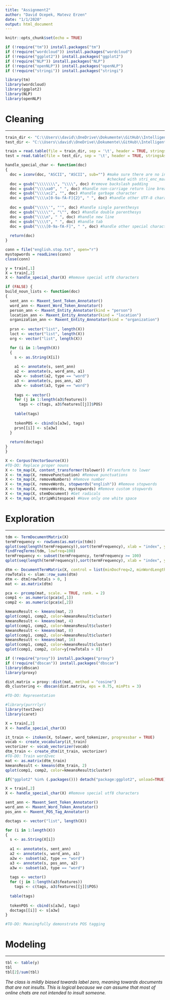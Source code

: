 ```yaml
---
title: "Assignment2"
author: "David Ocepek, Matevz Erzen"
date: "1/1/2020"
output: html_document
---
```


```r
knitr::opts_chunk$set(echo = TRUE)

if (!require("tm")) install.packages("tm")
if (!require("wordcloud")) install.packages("wordcloud")
if (!require("ggplot2")) install.packages("ggplot2")
if (!require("NLP")) install.packages("NLP")
if (!require("openNLP")) install.packages("openNLP")
if (!require("stringi")) install.packages("stringi")
```

```r
library(tm)
library(wordcloud)
library(ggplot2)
library(NLP)
library(openNLP)
```


# Cleaning

-----

```r
train_dir <- "C:\\Users\\david\\OneDrive\\Dokumente\\GitHub\\IntelligentSystems\\insults\\train.tsv"
test_dir <- "C:\\Users\\david\\OneDrive\\Dokumente\\GitHub\\IntelligentSystems\\insults\\test.tsv"

train = read.table(file = train_dir, sep = '\t', header = TRUE, stringsAsFactors=FALSE)
test = read.table(file = test_dir, sep = '\t', header = TRUE, stringsAsFactors=FALSE)

handle_special_char <- function(doc)
{
  doc = iconv(doc, "ASCII", "ASCII", sub="") #make sure there are no invalid chars
                                             #checked with stri_enc_mark: All are ASCII
  doc = gsub("\\\\\\\\", "\\\\", doc) #remove backslash padding
  doc = gsub("\\\\xa0", " ", doc) #handle non-carriage return line break
  doc = gsub("\\\\xc2", "", doc) #handle garbage character
  doc = gsub("\\\\x[0-9a-fA-F]{2}", " ", doc) #handle other UTF-8 characters
  
  doc = gsub("\\\\\'", "'", doc) #handle single parenthesys
  doc = gsub("\\\\\"", "\"", doc) #handle double parenthesys
  doc = gsub("\\\\n", " ", doc) #handle new line
  doc = gsub("\\\\t", " ", doc) #handle tab
  doc = gsub("\\\\[0-9a-fA-F]", " ", doc) #handle other special characters
  
  return(doc)
}

conn = file("english.stop.txt", open="r")
mystopwords = readLines(conn)
close(conn)

y = train[,1]
X = train[,2]
X <- handle_special_char(X) #Remove special utf8 characters
```



```r

if (FALSE) {
build_noun_lists <- function(doc)
{
  sent_ann <- Maxent_Sent_Token_Annotator()
  word_ann <- Maxent_Word_Token_Annotator() 
  person_ann <- Maxent_Entity_Annotator(kind = "person")
  location_ann <- Maxent_Entity_Annotator(kind = "location")
  organization_ann <- Maxent_Entity_Annotator(kind = "organization")
  
  prsn <- vector("list", length(X))
  loct <- vector("list", length(X))
  org <- vector("list", length(X))

  for (i in 1:length(X))
  {
    s <- as.String(X[i])
    
    a1 <- annotate(s, sent_ann)
    a2 <- annotate(s, word_ann, a1)
    a2w <- subset(a2, type == "word")
    a3 <- annotate(s, pos_ann, a2)
    a3w <- subset(a3, type == "word")
    
    tags <- vector()
    for (j in 1:length(a3$features))
      tags <- c(tags, a3$features[[j]]$POS)
    
    table(tags)
    
    tokenPOS <- cbind(s[a3w], tags)
    prsn[[i]] <- s[a3w]
  }
  
  return(doctags)
}
}

X <- Corpus(VectorSource(X))
#TO-DO: Replace proper nouns
X <- tm_map(X, content_transformer(tolower)) #Transform to lower
X <- tm_map(X, removePunctuation) #Remove punctuations
X <- tm_map(X, removeNumbers) #Remove number
X <- tm_map(X, removeWords, stopwords("english")) #Remove stopwords
X <- tm_map(X, removeWords, mystopwords) #Remove custom stopwords
X <- tm_map(X, stemDocument) #Get radicals
X <- tm_map(X, stripWhitespace) #Have only one white space
```

# Exploration

-----

```r
tdm <- TermDocumentMatrix(X)
termFrequency <- rowSums(as.matrix(tdm))
qplot(seq(length(termFrequency)),sort(termFrequency), xlab = "index", ylab = "Freq")
findFreqTerms(tdm, lowfreq=100)
termFrequency <- subset(termFrequency, termFrequency >= 100)
qplot(seq(length(termFrequency)),sort(termFrequency), xlab = "index", ylab = "Freq")
```

```r
dtm <- DocumentTermMatrix(X, control = list(minDocFreq=2, minWordLength=3, normalize = TRUE, weighting=weightTfIdf))
rowTotals <- slam::row_sums(dtm)
dtm <- dtm[rowTotals > 0, ]
mat <- as.matrix(dtm)

pca <- prcomp(mat, scale. = TRUE, rank. = 2)
comp1 <- as.numeric(pca$x[,1])
comp2 <- as.numeric(pca$x[,2])

kmeansResult <- kmeans(mat, 2)
qplot(comp1, comp2, color=kmeansResult$cluster)
kmeansResult <- kmeans(mat, 4)
qplot(comp1, comp2, color=kmeansResult$cluster)
kmeansResult <- kmeans(mat, 8)
qplot(comp1, comp2, color=kmeansResult$cluster)
kmeansResult <- kmeans(mat, 16)
qplot(comp1, comp2, color=kmeansResult$cluster)
qplot(comp1, comp2, color=y[rowTotals > 0])
```

```r
if (!require("proxy")) install.packages("proxy")
if (!require("dbscan")) install.packages("dbscan")
library(dbscan)
library(proxy)

dist.matrix = proxy::dist(mat, method = "cosine")
db_clustering <- dbscan(dist.matrix, eps = 0.75, minPts = 3)

#TO-DO: Representation
```

```r
#library(purrrlyr)
library(text2vec)
library(caret)

X = train[,2]
X <- handle_special_char(X)

it_train <- itoken(X, tolower, word_tokenizer, progressbar = TRUE)
vocab <- create_vocabulary(it_train)
vectorizer <- vocab_vectorizer(vocab)
dtm_train <- create_dtm(it_train, vectorizer)
#TO-DO: Train word2vec
mat <- as.matrix(dtm_train)
kmeansResult <- kmeans(dtm_train, 2)
qplot(comp1, comp2, color=kmeansResult$cluster)
```

```r
if("ggplot2" %in% (.packages())) detach("package:ggplot2", unload=TRUE)

X = train[,2]
X <- handle_special_char(X) #Remove special utf8 characters

sent_ann <- Maxent_Sent_Token_Annotator()
word_ann <- Maxent_Word_Token_Annotator()
pos_ann <- Maxent_POS_Tag_Annotator()

doctags <- vector("list", length(X))

for (i in 1:length(X))
{
  s <- as.String(X[i])
  
  a1 <- annotate(s, sent_ann)
  a2 <- annotate(s, word_ann, a1)
  a2w <- subset(a2, type == "word")
  a3 <- annotate(s, pos_ann, a2)
  a3w <- subset(a3, type == "word")
  
  tags <- vector()
  for (j in 1:length(a3$features))
    tags <- c(tags, a3$features[[j]]$POS)
  
  table(tags)
  
  tokenPOS <- cbind(s[a3w], tags)
  doctags[[i]] <- s[a3w]
}

#TO-DO: Meaningfully demonstrate POS tagging
```


# Modeling

-----

```r
tbl <- table(y)
tbl
tbl[2]/sum(tbl)
```


*The class is mildly biased towards label zero, meaning towards documents that are not insults. This is logical because we can assume that most of online chats are not intended to insult someone.*